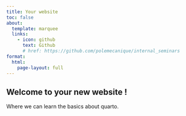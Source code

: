 ```yaml
---
title: Your website
toc: false
about:
  template: marquee
  links:
    - icon: github
      text: Github
      # href: https://github.com/polemecanique/internal_seminars
format:
  html:
    page-layout: full
---
```


## Welcome to your new website !

Where we can learn the basics about quarto.